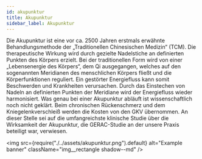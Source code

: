 ---
id: akupunktur
title: Akupunktur
sidebar_label: Akupunktur
---

Die Akupunktur ist eine vor ca. 2500 Jahren erstmals erwähnte Behandlungsmethode der „Traditionellen Chinesischen Medizin“ (TCM). Die therapeutische Wirkung wird durch gezielte Nadelstiche an definierten Punkten des Körpers erzielt. Bei der traditionellen Form wird von einer „Lebensenergie des Körpers“, dem Qi ausgegangen, welches auf den sogenannten Meridianen des menschlichen Körpers fließt und die Körperfunktionen reguliert. Ein gestörter Energiefluss kann somit Beschwerden und Krankheiten verursachen. Durch das Einstechen von Nadeln an definierten Punkten der Meridiane wird der Energiefluss wieder harmonisiert. Was genau bei einer Akupunktur abläuft ist wissenschaftlich noch nicht geklärt.
Beim chronischen Rückenschmerz und dem Kniegelenkverschleiß werden die Kosten von den GKV übernommen. An dieser Stelle sei auf die umfangreichste klinische Studie über die Wirksamkeit der Akupunktur, die GERAC-Studie an der unsere Praxis beteiligt war, verwiesen.

<img
  src={require("./../assets/akupunktur.png").default}
  alt="Example banner"
  className="img__rectangle shadow--md"
/>
